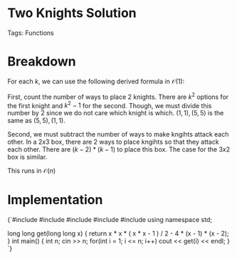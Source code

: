 


<Sidebar moduleId={moduleId} /> 

# Two Knights Solution

Tags: Functions

# Breakdown

For each $k$, we can use the following derived formula in $\mathcal{O}(1)$: 

First, count the number of ways to place $2$ knights. There are $k^2$ options for the first knight and $k^2-1$ for 
the second. Though, we must divide this number by $2$ since we do not care which knight is which. $(1, 1), (5, 5)$ is
the same as $(5, 5), (1, 1)$.

Second, we must subtract the number of ways to make kngihts attack each other. In a $2x3$ box, there are $2$ ways to 
place kngihts so that they attack each other. There are $(k - 2) * (k - 1)$ to place this box. The case for the $3x2$ 
box is similar. 

This runs in $\mathcal{O}(n)$

# Implementation

<div style={{ transform: 'translateX(150px)' }}>
  <SyntaxHighlighter language="cpp" style={okaidia}>
{`#include <cmath>
#include <cstdio>
#include <vector>
#include <iostream>
#include <algorithm>
using namespace std;

long long get(long long x) {
    return x * x * ( x * x - 1 ) / 2 - 4 * (x - 1) * (x - 2); 
}
int main() {
    int n; cin >> n; 
    for(int i = 1; i <= n; i++) cout << get(i) << endl;
}
`}
  </SyntaxHighlighter>
</div>
